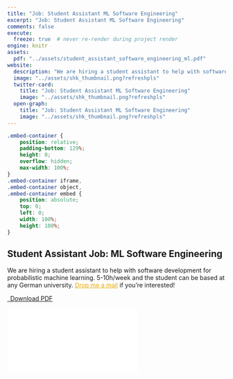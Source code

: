 ```yaml
---
title: "Job: Student Assistant ML Software Engineering"
excerpt: "Job: Student Assistant ML Software Engineering"
comments: false
execute:
  freeze: true  # never re-render during project render
engine: knitr 
assets:
  pdf: "../assets/student_assistant_software_engineering_ml.pdf"
website:
  description: "We are hiring a student assistant to help with software development for probabilistic machine learning. 5-10h/week and the student can be based at any German university."
  image: "../assets/shk_thumbnail.png?refreshpls"
  twitter-card:
    title: "Job: Student Assistant ML Software Engineering"
    image: "../assets/shk_thumbnail.png?refreshpls"
  open-graph:
    title: "Job: Student Assistant ML Software Engineering"
    image: "../assets/shk_thumbnail.png?refreshpls" 
---
```


```css
.embed-container {
    position: relative;
    padding-bottom: 129%;
    height: 0;
    overflow: hidden;
    max-width: 100%;
}
.embed-container iframe,
.embed-container object,
.embed-container embed {
    position: absolute;
    top: 0;
    left: 0;
    width: 100%;
    height: 100%;
}
```

::: column-page
# Student Assistant Job: ML Software Engineering

We are hiring a student assistant to help with software development for probabilistic machine learning. 5-10h/week and the student can be based at any German university. <a href="mailto:mail.marvinschmitt@gmail.com?subject=Student assistant ML software engineering" target="_blank" style="color: #E6AA04;">Drop me a mail</a> if you're interested!

```{=html}
<p class="text-center">
  <a class="btn btn-primary btn-lg cv-download" href="`r rmarkdown::metadata$assets$pdf`" target="_blank">
    <i class="fa-solid fa-file-arrow-down"></i>&ensp;Download PDF
  </a>
</p>
<div class="embed-container">
  <iframe src="`r rmarkdown::metadata$assets$pdf`" style="border: 0.5px"></iframe>
</div>
```
:::


```{=html}
<div class="embed-container">
  <iframe src="`r rmarkdown::metadata$website$image`" style="border: 0.5px; display: none;"></iframe>
</div>
```